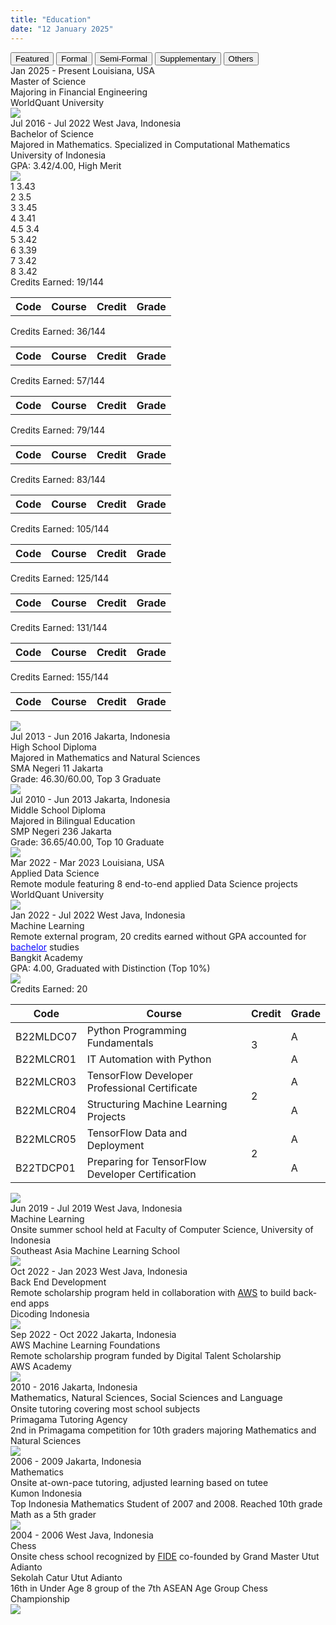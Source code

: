 ---
title: "Education"
date: "12 January 2025"
---

```{=html}
<!-- Education Tabs -->
<div class="tab">
  <button class="tablinks featured-tab" onclick="openEdu(event, 'featrd')" id="defaultOpen">Featured</button>
  <button class="tablinks" onclick="openEdu(event, 'formal')" id="formalTab">Formal</button>
  <button class="tablinks" onclick="openEdu(event, 'smifrm')" id="smifrmTab">Semi-Formal</button>
  <button class="tablinks" onclick="openEdu(event, 'suplem')" id="suplemTab">Supplementary</button>
  <button class="tablinks" onclick="openEdu(event, 'others')" id="othersTab">Others</button>
</div>

<!-- Featured Education -->
<div id="featrd" class="tabcontent"></div>

<!-- Formal Education -->
<div id="formal" class="tabcontent" type="Formal">
  <div class="education-card no-dropdown" featured="true" feature-order="1">
    <div class="education-header">
      <span class="education-daterange">Jan 2025 - Present</span>
      <span class="education-location">Louisiana, USA</span>
    </div>
    <div class="education-degree">Master of Science</div>
    <div class="education-specialization">Majoring in Financial Engineering</div>
    <div class="education-institution">WorldQuant University</div>
    <img class="education-logo" src="../images/WQU.png" style="top:12px">
  </div>

  <div class="education-card" onclick="toggleDropdown(this, 'bachelor-semester-7')" id="bachelor" featured="true" feature-order="2">
    <div class="education-header">
      <span class="education-daterange">Jul 2016 - Jul 2022</span>
      <span class="education-location">West Java, Indonesia</span>
    </div>
    <div class="education-degree">Bachelor of Science</div>
    <div class="education-specialization">Majored in Mathematics. Specialized in Computational Mathematics</div>
    <div class="education-institution">University of Indonesia</div>
    <div class="education-gpa">GPA: 3.42/4.00, High Merit</div>
    <img class="education-logo" src="../images/University_of_Indonesia.png">
    <div class="education-dropdown">
      <div class="education-journey">
        <div class="education-timeline">
          <div class="education-node">
            <span class="education-node-point" onclick="toggleSemester(event, 'bachelor', 1)">1</span>
            <span class="education-node-label">3.43</span>
          </div>
          <div class="education-line"></div>
          <div class="education-node">
            <span class="education-node-point" onclick="toggleSemester(event, 'bachelor', 2)">2</span>
            <span class="education-node-label">3.5</span>
          </div>
          <div class="education-line"></div>
          <div class="education-node">
            <span class="education-node-point" onclick="toggleSemester(event, 'bachelor', 3)">3</span>
            <span class="education-node-label">3.45</span>
          </div>
          <div class="education-line"></div>
          <div class="education-node">
            <span class="education-node-point" onclick="toggleSemester(event, 'bachelor', 4)">4</span>
            <span class="education-node-label">3.41</span>
          </div>
          <div class="education-line"></div>
          <div class="education-node">
            <span class="education-node-point" onclick="toggleSemester(event, 'bachelor', 4.5)">4.5</span>
            <span class="education-node-label">3.4</span>
          </div>
          <div class="education-line"></div>
          <div class="education-node">
            <span class="education-node-point" onclick="toggleSemester(event, 'bachelor', 5)">5</span>
            <span class="education-node-label">3.42</span>
          </div>
          <div class="education-line"></div>
          <div class="education-node">
            <span class="education-node-point" onclick="toggleSemester(event, 'bachelor', 6)">6</span>
            <span class="education-node-label">3.39</span>
          </div>
          <div class="education-line"></div>
          <div class="education-node">
            <span class="education-node-point" onclick="toggleSemester(event, 'bachelor', 7)">7</span>
            <span class="education-node-label">3.42</span>
          </div>
          <div class="education-line"></div>
          <div class="education-node">
            <span class="education-node-point" onclick="toggleSemester(event, 'bachelor', 8)">8</span>
            <span class="education-node-label">3.42</span>
          </div>
        </div>
        <div class="education-report" id="bachelor-semester-1">
          <div class="education-details">Credits Earned: 19/144</div>
          <table>
            <thead>
              <tr><th>Code</th><th>Course</th><th class="center">Credit</th><th class="center">Grade</th></tr>
            </thead>
            <tbody id="semester-1-body">
              <tr data-row="SCCH601101;Basic Chemistry               ;2;B "></tr>
              <tr data-row="SCMA601100;Logic and Sets                ;3;A-"></tr>
              <tr data-row="SCMA601200;Statistical Methods           ;2;A "></tr>
              <tr data-row="UIGE600002;Scientific Mindset Foundations;6;B+"></tr>
              <tr data-row="UIGE600003;English                       ;3;A-"></tr>
              <tr data-row="UIGE600026;Comic Art                     ;1;A-"></tr>
              <tr data-row="UIST601110;Calculus 1                    ;2;B-"></tr>
            </tbody>
          </table>
        </div>
        <div class="education-report" id="bachelor-semester-2">
          <div class="education-details">Credits Earned: 36/144</div>
          <table>
            <thead>
              <tr><th>Code</th><th>Course</th><th class="center">Credit</th><th class="center">Grade</th></tr>
            </thead>
            <tbody id="semester-2-body">
              <tr data-row="SCBI601112;General Biology                      ;2;B-"></tr>
              <tr data-row="SCMA601111;Calculus 2                           ;4;D "></tr>
              <tr data-row="SCMA601123;Linear Algebra                       ;4;B+"></tr>
              <tr data-row="SCMA601400;Algorithm and Programming            ;3;A "></tr>
              <tr data-row="UIGE600001;Social Humanities Mindset Foundations;6;A-"></tr>
              <tr data-row="UIGE600014;Buddhist Religious Instruction       ;2;A "></tr>
            </tbody>
          </table>
        </div>
        <div class="education-report" id="bachelor-semester-3">
          <div class="education-details">Credits Earned: 57/144</div>
          <table>
            <thead>
              <tr><th>Code</th><th>Course</th><th class="center">Credit</th><th class="center">Grade</th></tr>
            </thead>
            <tbody id="semester-3-body">
              <tr data-row="SCFI601110;Basic Physics                  ;2;A-"></tr>
              <tr data-row="SCMA602113;Calculus 3                     ;3;B "></tr>
              <tr data-row="SCMA602122;Algebra                        ;4;B+"></tr>
              <tr data-row="SCMA602151;Ordinary Differential Equations;4;A "></tr>
              <tr data-row="SCMA602211;Mathematical Statistics 1      ;4;B "></tr>
              <tr data-row="SCMA602402;Numerical Methods              ;4;B+"></tr>
            </tbody>
          </table>
        </div>
        <div class="education-report" id="bachelor-semester-4">
          <div class="education-details">Credits Earned: 79/144</div>
          <table>
            <thead>
              <tr><th>Code</th><th>Course</th><th class="center">Credit</th><th class="center">Grade</th></tr>
            </thead>
            <tbody id="semester-4-body">
              <tr data-row="SCMA601111;Calculus 2                        ;4;B-"></tr>
              <tr data-row="SCMA602005;Introduction to Probability Theory;2;A "></tr>
              <tr data-row="SCMA602131;Real Analysis 1                   ;4;B-"></tr>
              <tr data-row="SCMA602212;Mathematical Statistics 2         ;4;B-"></tr>
              <tr data-row="SCMA602401;Discrete Mathematics              ;4;A "></tr>
              <tr data-row="SCMA603533;Financial Mathematics             ;4;A "></tr>
            </tbody>
          </table>
        </div>
        <div class="education-report" id="bachelor-semester-4.5">
          <div class="education-details">Credits Earned: 83/144</div>
          <table>
            <thead>
              <tr><th>Code</th><th>Course</th><th class="center">Credit</th><th class="center">Grade</th></tr>
            </thead>
            <tbody id="semester-4.5-body">
              <tr data-row="SCMA603132;Real Analysis 2;4;B+"></tr>
            </tbody>
          </table>
        </div>
        <div class="education-report" id="bachelor-semester-5">
          <div class="education-details">Credits Earned: 105/144</div>
          <table>
            <thead>
              <tr><th>Code</th><th>Course</th><th class="center">Credit</th><th class="center">Grade</th></tr>
            </thead>
            <tbody id="semester-5-body">
              <tr data-row="SCAK603010;Microeconomic Theory  ;3;A-"></tr>
              <tr data-row="SCMA603114;Vector Calculus       ;2;B-"></tr>
              <tr data-row="SCMA603140;Analytic Geometry     ;3;B-"></tr>
              <tr data-row="SCMA603162;Graph Theory          ;3;A "></tr>
              <tr data-row="SCMA603403;Structural Computation;3;A "></tr>
              <tr data-row="SCMA603901;Research Methods      ;2;A "></tr>
              <tr data-row="SCST603011;Acturial Mathematics 1;3;B-"></tr>
              <tr data-row="SCST603306;Data Mining           ;3;A "></tr>
            </tbody>
          </table>
        </div>
        <div class="education-report" id="bachelor-semester-6">
          <div class="education-details">Credits Earned: 125/144</div>
          <table>
            <thead>
              <tr><th>Code</th><th>Course</th><th class="center">Credit</th><th class="center">Grade</th></tr>
            </thead>
            <tbody id="semester-6-body">
              <tr data-row="SCMA603133;Complex Functions                                ;4;C "></tr>
              <tr data-row="SCMA603152;Mathematical Modeling                            ;4;A "></tr>
              <tr data-row="SCMA603153;Partial Differential Equations and Boundary Value;3;B "></tr>
              <tr data-row="SCMA603441;Algorithm Analysis and Design                    ;3;A-"></tr>
              <tr data-row="SCMA604902;Special Topic 2: Web Mining                      ;3;A-"></tr>
              <tr data-row="SCST603010;Regression Analysis 1                            ;3;B+"></tr>
            </tbody>
          </table>
        </div>
        <div class="education-report" id="bachelor-semester-7">
          <div class="education-details">Credits Earned: 131/144</div>
          <table>
            <thead>
              <tr><th>Code</th><th>Course</th><th class="center">Credit</th><th class="center">Grade</th></tr>
            </thead>
            <tbody id="semester-7-body">
              <tr data-row="SCMA604000;Undergraduate Thesis;6;A"></tr>
            </tbody>
          </table>
        </div>
        <div class="education-report" id="bachelor-semester-8">
          <div class="education-details">Credits Earned: 155/144</div>
          <table>
            <thead>
              <tr><th>Code</th><th>Course</th><th class="center">Credit</th><th class="center">Grade</th></tr>
            </thead>
            <tbody id="semester-8-body">
              <tr data-row="SCMA602311;Mathematical Programming; 4;B+"></tr>
              <tr data-row="          ;Bangkit Academy         ;20;  "></tr>
            </tbody>
          </table>
        </div>
      </div>
      <img class="education-grading" src="../images/Grading_Scheme-Bachelor.png">
    </div>
  </div>

  <div class="education-card no-dropdown">
    <div class="education-header">
      <span class="education-daterange">Jul 2013 - Jun 2016</span>
      <span class="education-location">Jakarta, Indonesia</span>
    </div>
    <div class="education-degree">High School Diploma</div>
    <div class="education-specialization">Majored in Mathematics and Natural Sciences</div>
    <div class="education-institution">SMA Negeri 11 Jakarta</div>
    <div class="education-gpa">Grade: 46.30/60.00, Top 3 Graduate</div>
    <img class="education-logo" src="https://upload.wikimedia.org/wikipedia/id/3/33/Logo_11Jakarta.png">
  </div>

  <div class="education-card no-dropdown">
    <div class="education-header">
      <span class="education-daterange">Jul 2010 - Jun 2013</span>
      <span class="education-location">Jakarta, Indonesia</span>
    </div>
    <div class="education-degree">Middle School Diploma</div>
    <div class="education-specialization">Majored in Bilingual Education</div>
    <div class="education-institution">SMP Negeri 236 Jakarta</div>
    <div class="education-gpa">Grade: 36.65/40.00, Top 10 Graduate</div>
    <img class="education-logo" src="../images/SMPN_236_Jakarta.png">
  </div>
</div>

<!-- Semi-Formal Education -->
<div id="smifrm" class="tabcontent" type="Semi-Formal">
  <div class="education-card no-dropdown" featured="true" feature-order="4">
    <div class="education-header">
      <span class="education-daterange">Mar 2022 - Mar 2023</span>
      <span class="education-location">Louisiana, USA</span>
    </div>
    <div class="education-concentration">Applied Data Science</div>
    <div class="education-detail">Remote module featuring 8 end-to-end applied Data Science projects</div>
    <div class="education-institution">WorldQuant University</div>
    <img class="education-logo" src="../images/WQU.png" style="top:12px">
  </div>

  <div class="education-card" onclick="toggleDropdown(this, 'bangkit-report')" featured="true" feature-order="3">
    <div class="education-header">
      <span class="education-daterange">Jan 2022 - Jul 2022</span>
      <span class="education-location">West Java, Indonesia</span>
    </div>
    <div class="education-concentration">Machine Learning</div>
    <div class="education-detail">Remote external program, 20 credits earned without GPA accounted for <a href="javascript:void(0)" onclick="highlightCard(event, 'formalTab', 'bachelor')" style="color:blue">bachelor</a> studies</div>
    <div class="education-institution">Bangkit Academy</div>
    <div class="education-gpa">GPA: 4.00, Graduated with Distinction (Top 10%)</div>
    <img class="education-logo" src="../images/Bangkit.png">
    <div class="education-dropdown">
      <div class="education-report" id="bangkit-report">
        <div class="education-details">Credits Earned: 20</div>
        <table>
          <thead>
            <tr><th>Code</th><th>Course</th><th class="center">Credit</th><th class="center">Grade</th></tr>
          </thead>
          <tbody>
            <tr>
              <td>B22MLDC07</td>
              <td>Python Programming Fundamentals</td>
              <td rowspan="2" class="center">3</td>
              <td class="center">A</td>
            </tr>
            <tr>
              <td>B22MLCR01</td>
              <td>IT Automation with Python</td>
              <td class="center">A</td>
            </tr>
            <tr data-row="B22MLCR02;Mathematics for Machine Learning;1;A" style="background-color:#eeeeee;"></tr>
            <tr>
              <td>B22MLCR03</td>
              <td>TensorFlow Developer Professional Certificate</td>
              <td rowspan="2" class="center">2</td>
              <td class="center">A</td>
            </tr>
            <tr>
              <td>B22MLCR04</td>
              <td>Structuring Machine Learning Projects</td>
              <td class="center">A</td>
            </tr>
            <tr>
              <td>B22MLCR05</td>
              <td>TensorFlow Data and Deployment</td>
              <td rowspan="2" class="center">2</td>
              <td class="center">A</td>
            </tr>
            <tr>
              <td>B22TDCP01</td>
              <td>Preparing for TensorFlow Developer Certification</td>
              <td class="center">A</td>
            </tr>
            <tr data-row="B22CAPP01;Capstone / Final Project;6;A" style="background-color:#eeeeee;"></tr>
            <tr data-row="B22SSCE01;Soft Skill & Career Development;6;A" style="background-color:#eeeeee;"></tr>
          </tbody>
        </table>
      </div>
      <img class="education-grading" src="../images/Grading_Scheme-Bangkit.png">
    </div>
  </div>

  <div class="education-card no-dropdown" featured="true" feature-order="6">
    <div class="education-header">
      <span class="education-daterange">Jun 2019 - Jul 2019</span>
      <span class="education-location">West Java, Indonesia</span>
    </div>
    <div class="education-concentration">Machine Learning</div>
    <div class="education-detail">Onsite summer school held at Faculty of Computer Science, University of Indonesia</div>
    <div class="education-institution">Southeast Asia Machine Learning School</div>
    <img class="education-logo" src="../images/SEAMLS.jpg" style="top:12px">
  </div>
</div>

<!-- Supplementary Education -->
<div id="suplem" class="tabcontent" type="Supplementary">
  <div class="education-card no-dropdown">
    <div class="education-header">
      <span class="education-daterange">Oct 2022 - Jan 2023</span>
      <span class="education-location">West Java, Indonesia</span>
    </div>
    <div class="education-concentration">Back End Development</div>
    <div class="education-detail">Remote scholarship program held in collaboration with <span title="Amazon Web Services"><u style="cursor:help">AWS</u></span> to build back-end apps</div>
    <div class="education-institution">Dicoding Indonesia</div>
    <img class="education-logo" src="https://dicoding-web-img.sgp1.digitaloceanspaces.com/original/jobs/dos:company_logo_dicoding_indonesia_050423140704.jpg" style="top:12px">
  </div>

  <div class="education-card no-dropdown" featured="true" feature-order="5">
    <div class="education-header">
      <span class="education-daterange">Sep 2022 - Oct 2022</span>
      <span class="education-location">Jakarta, Indonesia</span>
    </div>
    <div class="education-concentration">AWS Machine Learning Foundations</div>
    <div class="education-detail">Remote scholarship program funded by Digital Talent Scholarship</div>
    <div class="education-institution">AWS Academy</div>
    <img class="education-logo" src="../images/AWS_Academy.png" style="top:12px">
  </div>

  <div class="education-card no-dropdown">
    <div class="education-header">
      <span class="education-daterange">2010 - 2016</span>
      <span class="education-location">Jakarta, Indonesia</span>
    </div>
    <div class="education-concentration" style="font-size:1.05em">Mathematics, Natural Sciences, Social Sciences and Language</div>
    <div class="education-detail">Onsite tutoring covering most school subjects</div>
    <div class="education-institution">Primagama Tutoring Agency</div>
    <div class="education-gpa">2nd in Primagama competition for 10th graders majoring Mathematics and Natural Sciences</div>
    <img class="education-logo" src="../images/Primagama.png">
  </div>

  <div class="education-card no-dropdown">
    <div class="education-header">
      <span class="education-daterange">2006 - 2009</span>
      <span class="education-location">Jakarta, Indonesia</span>
    </div>
    <div class="education-concentration">Mathematics</div>
    <div class="education-detail">Onsite at-own-pace tutoring, adjusted learning based on tutee</div>
    <div class="education-institution">Kumon Indonesia</div>
    <div class="education-gpa">Top Indonesia Mathematics Student of 2007 and 2008. Reached 10th grade Math as a 5th grader</div>
    <img class="education-logo" src="https://i0.wp.com/franchiselab.com/wp-content/uploads/2024/03/Kumon-Logo-.png?fit=250%2C250&ssl=1" style="top:6px">
  </div>
</div>

<!-- Other Education -->
<div id="others" class="tabcontent" type="Other">
  <div class="education-card no-dropdown">
    <div class="education-header">
      <span class="education-daterange">2004 - 2006</span>
      <span class="education-location">West Java, Indonesia</span>
    </div>
    <div class="education-concentration">Chess</div>
    <div class="education-detail">Onsite chess school recognized by <span title="Fédération Internationale des Échecs"><u style="cursor:help">FIDE</u></span> co-founded by Grand Master Utut Adianto</div>
    <div class="education-institution">Sekolah Catur Utut Adianto</div>
    <div class="education-gpa">16th in Under Age 8 group of the 7th ASEAN Age Group Chess Championship</div>
    <img class="education-logo" src="../images/SCUA.png">
  </div>
</div>

<script>
  document.addEventListener("DOMContentLoaded", function() {
    // Get featured tab to populate
    const featuredTab = document.getElementById('featrd');
    
    // Select all tabcontent divs
    const tabContents = document.querySelectorAll('.tabcontent');

    // Collect all featured cards from all tab contents
    const allFeaturedCards = [];

    tabContents.forEach(content => {
      // Select cards that should be featured within each tabcontent
      const featuredCards = Array.from(content.querySelectorAll('.education-card[featured="true"]'));
      allFeaturedCards.push(...featuredCards);
    });

    // Sort all featured cards based on the feature-order attribute
    allFeaturedCards.sort((a, b) => {
      return parseInt(a.getAttribute('feature-order')) - parseInt(b.getAttribute('feature-order'));
    });

    allFeaturedCards.forEach(card => {
      // Clone each featured card
      const clone = card.cloneNode(true);
      
      // Edit data in card
      if(card.hasAttribute('id')) {
        clone.removeAttribute('id');
      }
      clone.classList.add('featured-card');

      // Update child data
      const semesters = clone.querySelectorAll('.education-report');
      semesters.forEach((semester) => {
        const originalId = semester.getAttribute('id');
        if (originalId) {
          semester.setAttribute('id', `${originalId}-featured`);
        }
      });

      // Add type to card
      const sourceDiv = document.createElement('div');
      sourceDiv.className = 'education-source';
      sourceDiv.textContent = `${card.parentElement.getAttribute('type')}`;
      clone.appendChild(sourceDiv);

      // Append clone to the featured tab
      featuredTab.appendChild(clone);
    });

    // Populate tables
    populateTableRows();

    // Open featured tab
    document.getElementById("defaultOpen").click();
  });

  function openEdu(event, eduCat) {
    var idx, tabcontent, tablinks;

    tabcontent = document.getElementsByClassName("tabcontent");
    for (idx = 0; idx < tabcontent.length; idx++) {
      tabcontent[idx].style.display = 'none';
    }

    tablinks = document.getElementsByClassName("tablinks");
    for (idx = 0; idx < tablinks.length; idx++) {
      tablinks[idx].className = tablinks[idx].className.replace(' active', '');
    }

    document.getElementById(eduCat).style.display = "block";
    event.currentTarget.className += ' active';

    // Reset the animation
    resetAnimation(eduCat);
  }

  function resetAnimation(eduCat) {
    const cards = document.querySelectorAll(`#${eduCat} .education-card`);
    let delay = 0;

    const observer = new IntersectionObserver(entries => {
      entries.forEach(entry => {
        if (entry.isIntersecting) {
          entry.target.style.animationDelay = `${delay}s`;
          entry.target.classList.add('visible');
          delay += 0.5; // Increment delay for the next card
          observer.unobserve(entry.target); // Stop observing once it has been animated
        } else {
          delay = 0; // Reset delay for non-visible cards
        }
      });
    }, {
      threshold: 0.1
    });

    cards.forEach(card => {
      card.classList.remove('visible');
      observer.observe(card);
    });
  }

  function toggleDropdown(cardElement, childDivId = null) {
    // Close all other dropdowns
    document.querySelectorAll(".education-card").forEach(card => {
      if (card !== cardElement) {
        card.classList.remove('active');
      }
    });

    // Toggle the clicked dropdown
    cardElement.classList.toggle('active');

    // Process child div if specified
    if (childDivId) {
      // Determine if card is featured
      const isFeatured = cardElement.classList.contains('featured-card');
      const childElementId = isFeatured ? `${childDivId}-featured` : childDivId;

      // Get child element
      const childElement = document.getElementById(childElementId);
      if (childElement) {
        // Deactivate all child divs within the dropdown
        cardElement.querySelectorAll(".education-report").forEach(child => {
          child.classList.remove('active');
          child.style.display = "none";
        });
        // Activate the child div
        childElement.classList.toggle('active');
        childElement.style.display = "block";
        // Stop processing nodeless dropdowns
        if (!childDivId.includes("-semester-")) {
          return;
        }
        // Extract the unique identifier from the childDivId
        const [childIdPrefix, childIdSuffix] = childDivId.split("-semester-");
        // Deactivate all nodes within the dropdown
        cardElement.querySelectorAll(".education-node-point").forEach(node => {
          node.classList.remove('active');
        });
        // Dynamically find the corresponding node point
        const targetNode = cardElement.querySelector(
          `.education-node-point[onclick*="'${childIdPrefix}', ${childIdSuffix}"]`
        );
        // Toggle active class on the node if found
        if (targetNode) {
          targetNode.classList.toggle('active');
        }
      }
    }
  }

  function toggleSemester(event, eduCard, semester) {
    // Ensure dropdown stays open
    event.stopPropagation();

    // Hide all semester details
    document.querySelectorAll(".education-report").forEach(detail => {
      detail.style.display = "none";
    });

    // Determine if card is featured
    const isFeatured = event.target.closest('.education-card').classList.contains('featured-card');
    const selectedDetailId = isFeatured
      ? `${eduCard}-semester-${semester}-featured`
      : `${eduCard}-semester-${semester}`;

    // Show the selected semester's details
    const selectedDetail = document.getElementById(selectedDetailId);
    if (selectedDetail) {
      selectedDetail.style.display = "block";
    }

    // Highlight the active semester node
    document.querySelectorAll(".education-node-point").forEach(node => {
      node.classList.remove('active');
    });
    const selectedNode = event.target;
    selectedNode.classList.add('active');
  }

  function populateTableRows() {
    document.querySelectorAll("tr[data-row]").forEach((row) => {
      // Extract row data
      const [code, course, credit, grade] = row.getAttribute("data-row").split(";");
      
      // Apply red color for grades "D" or "E"
      const formattedGrade = (grade.trim() === "D" || grade.trim() === "E") 
        ? `<span style="color:red;">${grade}</span>` 
        : grade;
      
      // Populate row data
      row.innerHTML = `
        <td>${code}</td>
        <td>${course}</td>
        <td class="center">${credit}</td>
        <td class="center">${formattedGrade}</td>
      `;
      
      // Clean up placeholder attribute
      row.removeAttribute("data-row");
    });
  }

  function highlightCard(event, tab, eduCard) {
    // prevent opening a new tab when switching tabs
    event.preventDefault();

    document.getElementById(tab).click();
    
    var targetCard = document.getElementById(eduCard);
    targetCard.scrollIntoView({behavior: "smooth", block: "center"});
    
    // Delay for 0.75 seconds before adding highlight
    setTimeout(function() {
      // Highlight the card for 2 seconds
      targetCard.classList.add("highlight");
      setTimeout(function() {
        targetCard.classList.remove("highlight");
      }, 2000);
    }, 750);
  }
</script>
```